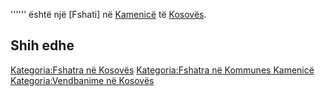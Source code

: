 {{Fshat në 
 | Emri                = Dubova e Vogël (Driloni i Vogël)
 | Emri (Rasa dhanore) = 
 | Figura              = 
 | Shteti              = Kosovës
 | Komuna              = Kamenicë
 | Kodi postar         = 
 | Sipërfaqja          = 
 | Popullsia           = 0
 | Regj. i popullsisë  = 
 | Dend. e popullsisë  = 
 | Faqja zyrtare       = 
 <!--- Koordinatat ----> 
 | Gjerësia            = 42.72361
 | Gjatësia            = 20.35972
 | Lartësia            = 
}}
'''''' është një [Fshati] në [[ Kamenicë ]] të [[ Kosovës ]].

<!-- == Gjeografia == -->
<!-- == Historia == -->
<!-- == Demografia == -->
== Shih edhe ==
{{Komuna Kamenicë}}
{{Kosovo-Administrata-Cung}}

[[Kategoria:Fshatra në Kosovës]]
[[Kategoria:Fshatra në Kommunes Kamenicë]]
[[Kategoria:Vendbanime në Kosovës]]